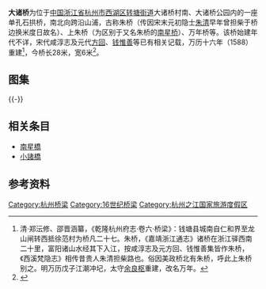 {{文物保护单位
| 级别 = 市级
| 省名 = 浙江省
| 市/县名 = 杭州市
| 名称 = 大诸桥
| 图片 = 
| 编号 = 3-37
| 分类 = 古建筑
| 时代 = 清代
| 所在 = [[西湖区_(杭州市)|西湖区]]转塘镇大诸桥村
| 登录 = 2000年7月
}} 
'''大诸桥'''为位于[[中国|中国]][[浙江省|浙江省]][[杭州市|杭州市]][[西湖区_(杭州市)|西湖区]][[转塘街道|转塘街道]]大诸桥村南、大诸桥公园内的一座单孔石拱桥，南北向跨沿山浦，古称朱桥（传因宋末元初隐士[[朱清_(元朝)|朱清]]早年曾担柴于桥边换米度日故名）、上朱桥（为区别于又名朱桥的[[南星桥|南星桥]]）、万年桥等。该桥始建年代不详，宋代咸淳志及元代[[方回|方回]]、[[钱惟善|钱惟善]]等已有相关记载，万历十六年（1588）重建<ref>清·郑沄修、邵晋涵纂，《乾隆杭州府志·卷六·桥梁》：钱塘县城南自仁和界至龙山闸转西抵徐范村为桥凡二十七。朱桥，《嘉靖浙江通志》诸桥在浙江驿西南二十里，富阳诸山水经其下入江，按咸淳志及元方回、钱惟善集皆作朱桥，《西溪梵隐志》相传昔贵人朱清担柴路也。俗因美政桥北有朱桥，呼此上朱桥别之。明万历戊子江潮冲圮，太守[[余良枢|余良枢]]重建，改名万年。</ref>，今桥长28米，宽6米<ref>{{cite web|url=http://hzdaily.hangzhou.com.cn/hzrb/html/2013-11/03/content_1608099.htm|title=《转塘大诸桥赏梅正当时》|accessdate=2016-04-11|work=|publisher=西湖区政府|archive-date=2016-09-24|archive-url=https://web.archive.org/web/20160924001607/http://hzdaily.hangzhou.com.cn/hzrb/html/2013-11/03/content_1608099.htm|dead-url=no}}</ref>。
== 图集 ==
{{multiple image
| align  = left
| width = 240
| image1 = Dazhu Bridge 01 2016-04.JPG
| caption1 = 西面
| image2 = Dazhu Bridge 04 2016-04.JPG
| caption2 = 北面
| image3 = Dazhu Bridge 06 2016-04.JPG
| caption3 = 桥栏中部
}}
{{-}} 
==相关条目==
*[[南星橋|南星橋]]
*[[小諸橋|小諸橋]]

==参考资料==
{{reflist|2}}
{{DEFAULTSORT:D}}
{{Commons category|Dazhu Bridge}}
[[Category:杭州桥梁|Category:杭州桥梁]]
[[Category:16世纪桥梁|Category:16世纪桥梁]]
[[Category:杭州之江国家旅游度假区|Category:杭州之江国家旅游度假区]]